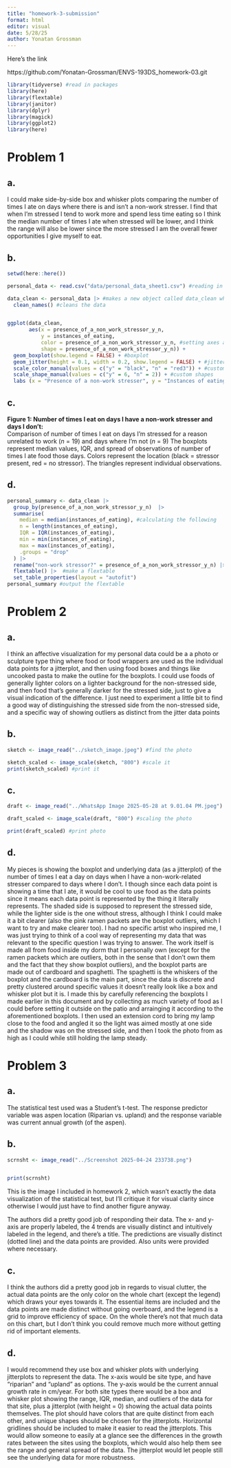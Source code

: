 ```yaml
---
title: "homework-3-submission"
format: html
editor: visual
date: 5/28/25
author: Yonatan Grossman
---
```


Here's the link

https://github.com/Yonatan-Grossman/ENVS-193DS_homework-03.git

```r
library(tidyverse) #read in packages
library(here)
library(flextable)
library(janitor)
library(dplyr)
library(magick)
library(ggplot2)
library(here)
```


# Problem 1

## a.
I could make side-by-side box and whisker plots comparing the number of times I ate on days where there is and isn't a non-work stresser. I find that when I'm stressed I tend to work more and spend less time eating so I think the median number of times I ate when stressed will be lower, and I think the range will also be lower since the more stressed I am the overall fewer opportunities I give myself to eat.

## b.
```r
setwd(here::here())

personal_data <- read.csv("data/personal_data_sheet1.csv") #reading in the personal data

data_clean <- personal_data |> #makes a new object called data_clean which is just the data from personal_data
  clean_names() #cleans the data


ggplot(data_clean,
       aes(x = presence_of_a_non_work_stressor_y_n,
           y = instances_of_eating,
           color = presence_of_a_non_work_stressor_y_n, #setting axes and letting me manually choose the color and shapes
           shape = presence_of_a_non_work_stressor_y_n)) +
  geom_boxplot(show.legend = FALSE) + #boxplot
  geom_jitter(height = 0.1, width = 0.2, show.legend = FALSE) + #jitterplot
  scale_color_manual(values = c("y" = "black", "n" = "red3")) + #custom colors
  scale_shape_manual(values = c("y" = 6, "n" = 2)) + #custom shapes
  labs (x = "Presence of a non-work stresser", y = "Instances of eating") #axis labels
```

## c.
**Figure 1: Number of times I eat on days I have a non-work stresser and days I don't:**  
Comparison of number of times I eat on days I'm stressed for a reason unrelated to work (*n* = 19) and days where I'm not (*n* = 9) The boxplots represent median values, IQR, and spread of observations of number of times I ate food those days. Colors represent the location (black = stressor present, red = no stressor). The triangles represent individual observations.

## d.
```r
personal_summary <- data_clean |>  
  group_by(presence_of_a_non_work_stressor_y_n)  |>  
  summarise(
    median = median(instances_of_eating), #calculating the following
    n = length(instances_of_eating),
    IQR = IQR(instances_of_eating),
    min = min(instances_of_eating),
    max = max(instances_of_eating),
    .groups = "drop"
  ) |> 
  rename("non-work stressor?" = presence_of_a_non_work_stressor_y_n) |> #renaming the titles 
  flextable() |>  #make a flextable 
  set_table_properties(layout = "autofit")
personal_summary #output the flextable
```

# Problem 2

## a.

I think an affective visualization for my personal data could be a a photo or sculpture type thing where food or food wrappers are used as the individual data points for a jitterplot, and then using food boxes and things like uncooked pasta to make the outline for the boxplots. I could use foods of generally lighter colors on a lighter background for the non-stressed side, and then food that's generally darker for the stressed side, just to give a visual indication of the difference. I just need to experiment a little bit to find a good way of distinguishing the stressed side from the non-stressed side, and a specific way of showing outliers as distinct from the jitter data points

## b.

```r
sketch <- image_read("../sketch_image.jpeg") #find the photo

sketch_scaled <- image_scale(sketch, "800") #scale it
print(sketch_scaled) #print it

```

## c.

```r
draft <- image_read("../WhatsApp Image 2025-05-28 at 9.01.04 PM.jpeg") #loading in the photo

draft_scaled <- image_scale(draft, "800") #scaling the photo

print(draft_scaled) #print photo
```


## d.

My pieces is showing the boxplot and underlying data (as a jitterplot) of the number of times I eat a day on days when I have a non-work-related stresser compared to days where I don't. I though since each data point is showing a time that I ate, it would be cool to use food as the data points since it means each data point is represented by the thing it literally represents. The shaded side is supposed to represent the stressed side, while the lighter side is the one without stress, although I think I could make it a bit clearer (also the pink ramen packets are the boxplot outliers, which I want to try and make clearer too). I had no specific artist who inspired me, I was just trying to think of a cool way of representing my data that was relevant to the specific question I was trying to answer. The work itself is made all from food inside my dorm that I personally own (except for the ramen packets which are outliers, both in the sense that I don't own them and the fact that they show boxplot outliers), and the boxplot parts are made out of cardboard and spaghetti. The spaghetti is the whiskers of the boxplot and the cardboard is the main part, since the data is discrete and pretty clustered around specific values it doesn't really look like a box and whisker plot but it is. I made this by carefully referencing the boxplots I made earlier in this document and by collecting as much variety of food as I could before setting it outside on the patio and arrainging it according to the aforementioned boxplots. I then used an extension cord to bring my lamp close to the food and angled it so the light was aimed mostly at one side and the shadow was on the stressed side, and then I took the photo from as high as I could while still holding the lamp steady.



# Problem 3

## a.

The statistical test used was a Student's t-test. The response predictor variable was aspen location (Riparian vs. upland) and the response variable was current annual growth (of the aspen).


## b.

```r
scrnsht <- image_read("../Screenshot 2025-04-24 233738.png")


print(scrnsht)
```


This is the image I included in homework 2, which wasn't exactly the data visualization of the statistical test, but I'll critique it for visual clarity since otherwise I would just have to find another figure anyway.

The authors did a pretty good job of responding their data. The x- and y-axis are properly labeled, the 4 trends are visually distinct and intuitively labeled in the legend, and there's a title. The predictions are visually distinct (dotted line) and the data points are provided. Also units were provided where necessary.

## c.
I think the authors did a pretty good job in regards to visual clutter, the actual data points are the only color on the whole chart (except the legend) which draws your eyes towards it. The essential items are included and the data points are made distinct without going overboard, and the legend is a grid to improve efficiency of space. On the whole there's not that much data on this chart, but I don't think you could remove much more without getting rid of important elements.

## d.
I would recommend they use box and whisker plots with underlying jitterplots to represent the data. The x-axis would be site type, and have "riparian" and "upland" as options. The y-axis would be the current annual growth rate in cm/year. For both site types there would be a box and whisker plot showing the range, IQR, median, and outliers of the data for that site, plus a jitterplot (with height = 0) showing the actual data points themselves. The plot should have colors that are quite distinct from each other, and unique shapes should be chosen for the jitterplots. Horizontal gridlines should be included to make it easier to read the jitterplots. This would allow someone to easily at a glance see the differences in the growth rates between the sites using the boxplots, which would also help them see the range and general spread of the data. The jitterplot would let people still see the underlying data for more robustness.